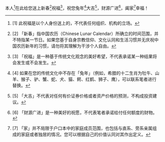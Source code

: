 本人[^1]在此给您送上新春[^2]祝福[^3]，祝您兔年[^4]大吉[^5]，财源广进[^6]，阖家[^7]幸福！

[^1]: [1] 此祝福是以个人身份送上的，不代表任何组织、机构的立场。
[^2]: [2] 「新春」指中国农历（Chinese Lunar Calendar）所确立的时间范围，并不特指某一节日。如果您基于自身宗教信仰、文化认同和生活习惯并无庆祝中国农历新年的习惯，请勿将其理解为干涉个人自由。
[^3]: [3] 「祝福」是一种基于传统文化观念的美好希望，不代表承诺某一种结果将会发生或不会发生。
[^4]: [4] 如果在您的传统文化中不存在「兔年」（例如，希腊的十二生肖为牡牛、山羊、猴子、驴、蟹、蛇、犬、猫、鳄、红鹤、狮子、鹰），可以联系笔者进行替换。
[^5]: [5] 「大吉」不代表对任何有价证券价格或者资产价格的预测，不构成投资建议。
[^6]: [6] 「财源广进」是一种美好的祝愿，不代表笔者承诺给付任何额度的财物。
[^7]: [7] 「家」并不局限于户口本中的家庭成员范围，也包括与直系、旁系亲属组成的家庭或者独居的情况。您可以根据自己的价值认同对其作出定义。
